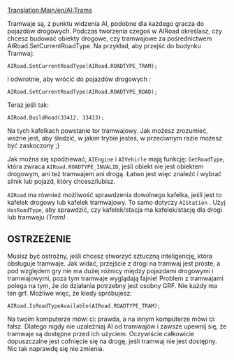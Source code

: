 [[Translation:Main/en/AI:Trams]]
{{en/-}}
<!--{{en/NoAI}}-->{{pl/NoAI}}

Tramwaje są, z punktu widzenia AI, podobne dla każdego gracza do pojazdów drogowych. Podczas tworzenia czegoś w AIRoad określasz, czy chcesz budować obiekty drogowe, czy tramwajowe za pośrednictwem AIRoad.SetCurrentRoadType. Na przykład, aby przejść do budynku Tramwaj:

 AIRoad.SetCurrentRoadType(AIRoad.ROADTYPE_TRAM);

i odwrotnie, aby wrócić do pojazdów drogowych :

 AIRoad.SetCurrentRoadType(AIRoad.ROADTYPE_ROAD);

Teraz jeśli tak:

 AIRoad.BuildRoad(33412, 33413);

Na tych kafelkach powstanie tor tramwajowy. Jak możesz zrozumieć, ważne jest, aby śledzić, w jakim trybie jesteś, w przeciwnym razie możesz być zaskoczony ;)

Jak można się spodziewać, <code>AIEngine</code> i <code>AIVehicle</code> mają funkcję: <code>GetRoadType</code>, która zwraca <code>AIRoad.ROADTYPE_INVALID</code>, jeśli obiekt nie jest obiektem drogowym, ani też tramwajem ani drogą. Łatwo jest więc znaleźć i wybrać silnik lub pojazd, który chcesz/lubisz.

<code>AIRoad</code> ma również możliwość sprawdzenia dowolnego kafelka, jeśli jest to kafelek drogowy lub kafelek tramwajowy. To samo dotyczy <code>AIStation</code> . Użyj <code>HasRoadType</code>, aby sprawdzić, czy kafelek/stacja ma kafelek/stację dla drogi lub tramwaju ''(Tram)'' .


== OSTRZEŻENIE ==

Musisz być ostrożny, jeśli chcesz stworzyć sztuczną inteligencję, która obsługuje tramwaje. Jak widać, przejście z drogi na tramwaj jest proste, a pod względem gry nie ma dużej różnicy między pojazdami drogowymi i tramwajowymi, poza tym tramwaje wyglądają fajnie! Problem z tramwajami polega na tym, że do działania potrzebny jest osobny GRF. Nie każdy ma ten grf. Możliwe więc, że kiedy spróbujesz:

 AIRoad.IsRoadTypeAvailable(AIRoad.ROADTYPE_TRAM);

Na twoim komputerze mówi ci: prawda, a na innym komputerze mówi ci: fałsz. Dlatego nigdy nie uzależniaj AI od tramwajów i zawsze upewnij się, że tramwaje są dostępne przed ich użyciem. Oczywiście całkowicie dopuszczalne jest cofnięcie się na drogę, jeśli tramwaj nie jest dostępny. Nic tak naprawdę się nie zmienia.